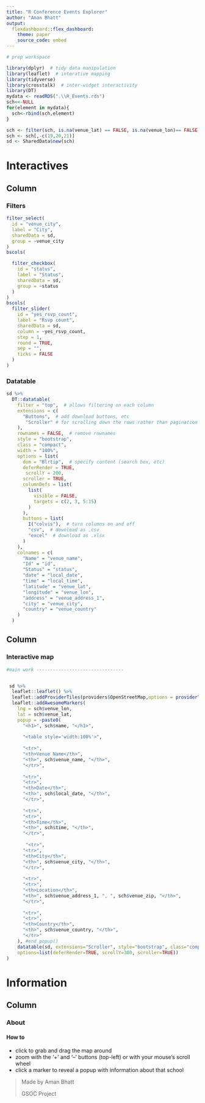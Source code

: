 ---
title: "R Conference Events Explorer"
author: "Aman Bhatt"
output:
  flexdashboard::flex_dashboard:
    theme: paper
    source_code: embed
---

```{r setup, include=FALSE}
# prep workspace

library(dplyr)  # tidy data manipulation
library(leaflet)  # interative mapping
library(tidyverse)
library(crosstalk)  # inter-widget interactivity
library(DT)
mydata <- readRDS(".\\R_Events.rds")
sch<<-NULL
for(element in mydata){
  sch<-rbind(sch,element)
}

sch <- filter(sch, is.na(venue_lat) == FALSE, is.na(venue_lon)== FALSE)
sch <- sch[,-c(19,20,21)]
sd <- SharedData$new(sch)

```

Interactives {data-icon="ion-stats-bars"}
=====================================  

Column {data-width=400}
-------------------------------------

### Filters

```{r filters}
filter_select(
  id = "venue_city",
  label = "City",
  sharedData = sd,
  group = ~venue_city
)
bscols(

  filter_checkbox(
    id = "status",
    label = "Status",
    sharedData = sd,
    group = ~status
  )
)
bscols(
  filter_slider(
    id = "yes_rsvp_count",
    label = "Rsvp count",
    sharedData = sd,
    column = ~yes_rsvp_count,
    step = 1,
    round = TRUE,
    sep = "",
    ticks = FALSE
  )
)


```


### Datatable {data-height=600}
    
```{r datatable}
sd %>% 
  DT::datatable(
    filter = "top",  # allows filtering on each column
    extensions = c(
      "Buttons",  # add download buttons, etc
       "Scroller" # for scrolling down the rows rather than pagination
    ),
    rownames = FALSE,  # remove rownames
    style = "bootstrap",
    class = "compact",
    width = "100%",
    options = list(
      dom = "Blrtip",  # specify content (search box, etc)
      deferRender = TRUE,
       scrollY = 200,
      scroller = TRUE,
      columnDefs = list(
        list(
          visible = FALSE,
          targets = c(2, 3, 5:15)
        )
      ), 
      buttons = list(
        I("colvis"),  # turn columns on and off
        "csv",  # download as .csv
        "excel"  # download as .xlsx
      )
    ),
    colnames = c(
      "Name" = "venue_name",
      "Id" = "id",
      "Status" = "status",
      "date" = "local_date",
      "time" = "local_time",
      "latitude" = "venue_lat",
      "longitude" = "venue_lon",
      "address" = "venue_address_1",
      "city" = "venue_city",
      "country" = "venue_country"
    )
  )
```






Column {data-width=600}
-------------------------------------
    
### Interactive map
    
```{r map}


#main work --------------------------------


 sd %>% 
  leaflet::leaflet() %>%
  leaflet::addProviderTiles(providers$OpenStreetMap,options = providerTileOptions(minZoom = 2, maxZoom = 100)) %>% 
  leaflet::addAwesomeMarkers(
    lng = sch$venue_lon,
    lat = sch$venue_lat,
    popup = ~paste0(
      "<h1>", sch$name, "</h1>",
      
      "<table style='width:100%'>",
      
      "<tr>",
      "<th>Venue Name</th>",
      "<th>", sch$venue_name, "</th>",
      "</tr>",
      
      "<tr>",
      "<tr>",
      "<th>Date</th>",
      "<th>", sch$local_date, "</th>",
      "</tr>",
      
      "<tr>",
      "<tr>",
      "<th>Time</th>",
      "<th>", sch$time, "</th>",
      "</tr>",
      
       "<tr>",
      "<tr>",
      "<th>City</th>",
      "<th>", sch$venue_city, "</th>",
      "</tr>",
      
      "<tr>",
      "<tr>",
      "<th>Location</th>",
      "<th>", sch$venue_address_1, ", ", sch$venue_zip, "</th>",
      "</tr>",
      
      "<tr>",
      "<tr>",
      "<th>Country</th>",
      "<th>", sch$venue_country, "</th>",
      "</tr>"
    ), #end popup()
    datatable(sd, extensions="Scroller", style="bootstrap", class="compact", width="100%",
    options=list(deferRender=TRUE, scrollY=300, scroller=TRUE))
)


```

Information {data-orientation=rows data-icon="fa-info-circle"}
===================================== 



Column {data-width=400}
-------------------------------------

### About

#### How to

* click to grab and drag the map around
* zoom with the '+' and '--' buttons (top-left) or with your mouse's scroll wheel
* click a marker to reveal a popup with information about that school


> Made by Aman Bhatt
>
>GSOC Project
>




